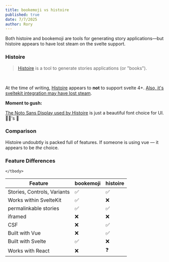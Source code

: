 ```yaml
---
title: bookemoji vs histoire
published: true
date: 7/7/2025
author: Rory
---
```


Both histoire and bookemoji are tools for generating story applications—but histoire appears to have lost steam on the svelte support.

### Histoire

> [Histoire](https://histoire.dev/guide/svelte3/getting-started.html) is a tool to generate stories applications (or "books").

<br>

At the time of writing, <a href="https://histoire.dev/guide/svelte3/getting-started.html" target="_blank">Histoire</a> appears to <strong>not</strong> to support svelte 4+.
[Also, it's sveltekit integration may have lost steam](https://github.com/histoire-dev/histoire/tree/main/examples/sveltekit).

**Moment to gush:**

[The Noto Sans Display used by Histoire](https://controls.histoire.dev/story/histoire-controls-src-components-button-hstbutton-story-vue?variantId=histoire-controls-src-components-button-hstbutton-story-vue-0) is just a beautiful font choice for UI. 🧑‍🍳's 💏

### Comparison

Histoire undoubtly is packed full of features. If someone is using vue — it appears to be _the_ choice.

### Feature Differences

<table>
    <thead>
    <tr>
        <th>Feature</th>
        <th>bookemoji</th>
        <th>histoire</th>
    </tr>
    </thead>
    <tbody>
        <tr>
            <td>Stories, Controls, Variants</td>
            <td>✅</td>
            <td>✅</td>
        </tr>
        <tr>
            <td>Works within SvelteKit</td>
            <td>✅</td>
            <td>❌</td>
        </tr>
        <tr>
            <td>permalinkable stories</td>
            <td>✅</td>
            <td>✅</td>
        </tr>
        <tr>
            <td>iframed</td>
            <td>❌</td>
            <td>❌</td>
        </tr>
        <tr>
            <td>CSF</td>
            <td>❌</td>
            <td>✅</td>
        </tr>
        <tr>
            <td>Built with Vue</td>
            <td>❌</td>
            <td>✅</td>
        </tr>
        <tr>
            <td>Built with Svelte</td>
            <td>✅</td>
            <td>❌</td>
        </tr>
        <tr>
            <td>Works with React</td>
            <td>❌</td>
            <td>❓</td>
        </tr>

    </tbody>

</table>
